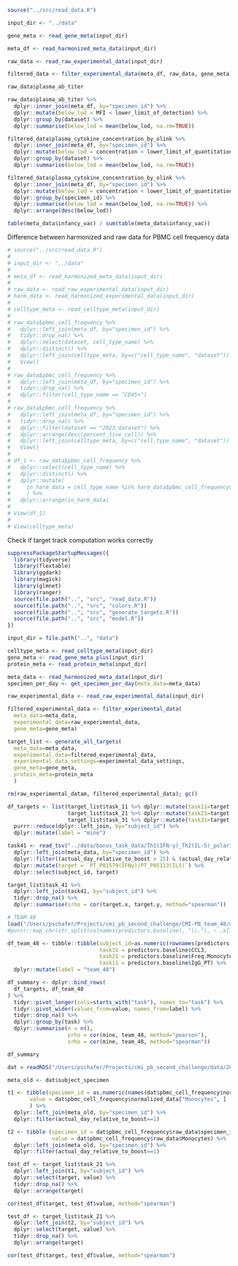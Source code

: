 
```r
source("../src/read_data.R")

input_dir <- "../data"

gene_meta <- read_gene_meta(input_dir)

meta_df <- read_harmonized_meta_data(input_dir)

raw_data <- read_raw_experimental_data(input_dir)

filtered_data <- filter_experimental_data(meta_df, raw_data, gene_meta)

raw_data$plasma_ab_titer

raw_data$plasma_ab_titer %>%
  dplyr::inner_join(meta_df, by="specimen_id") %>%
  dplyr::mutate(below_lod = MFI < lower_limit_of_detection) %>%
  dplyr::group_by(dataset) %>%
  dplyr::summarise(below_lod = mean(below_lod, na.rm=TRUE))

filtered_data$plasma_cytokine_concentration_by_olink %>%
  dplyr::inner_join(meta_df, by="specimen_id") %>%
  dplyr::mutate(below_lod = concentration < lower_limit_of_quantitation) %>%
  dplyr::group_by(dataset) %>%
  dplyr::summarise(below_lod = mean(below_lod, na.rm=TRUE))

filtered_data$plasma_cytokine_concentration_by_olink %>%
  dplyr::inner_join(meta_df, by="specimen_id") %>%
  dplyr::mutate(below_lod = concentration < lower_limit_of_quantitation) %>%
  dplyr::group_by(specimen_id) %>%
  dplyr::summarise(below_lod = mean(below_lod, na.rm=TRUE)) %>%
  dplyr::arrange(desc(below_lod))

table(meta_data$infancy_vac) / sum(table(meta_data$infancy_vac))
```

Difference between harmonized and raw data for PBMC cell frequency data

```r
# source("../src/read_data.R")
# 
# input_dir <- "../data"
# 
# meta_df <- read_harmonized_meta_data(input_dir)
# 
# raw_data <- read_raw_experimental_data(input_dir)
# harm_data <- read_harmonized_experimental_data(input_dir)
# 
# celltype_meta <- read_celltype_meta(input_dir)
# 
# raw_data$pbmc_cell_frequency %>%
#   dplyr::left_join(meta_df, by="specimen_id") %>%
#   tidyr::drop_na() %>%
#   dplyr::select(dataset, cell_type_name) %>%
#   dplyr::distinct() %>%
#   dplyr::left_join(celltype_meta, by=c("cell_type_name", "dataset")) %>%
#   View()
# 
# raw_data$pbmc_cell_frequency %>%
#   dplyr::left_join(meta_df, by="specimen_id") %>%
#   tidyr::drop_na() %>%
#   dplyr::filter(cell_type_name == "CD45+")
# 
# raw_data$pbmc_cell_frequency %>%
#   dplyr::left_join(meta_df, by="specimen_id") %>%
#   tidyr::drop_na() %>%
#   dplyr::filter(dataset == "2023_dataset") %>%
#   dplyr::arrange(desc(percent_live_cell)) %>%
#   dplyr::left_join(celltype_meta, by=c("cell_type_name", "dataset")) %>%
#   View()
# 
# df_1 <- raw_data$pbmc_cell_frequency %>%
#   dplyr::select(cell_type_name) %>%
#   dplyr::distinct() %>%
#   dplyr::mutate(
#     in_harm_data = cell_type_name %in% harm_data$pbmc_cell_frequency$cell_type_name
#     ) %>%
#   dplyr::arrange(in_harm_data)
# 
# View(df_1)
# 
# View(celltype_meta)
```

Check if target track computation works correctly

```r
suppressPackageStartupMessages({
  library(tidyverse)
  library(flextable)
  library(ggdark)
  library(magick)
  library(glmnet)
  library(ranger)
  source(file.path("..", "src", "read_data.R"))
  source(file.path("..", "src", "colors.R"))
  source(file.path("..", "src", "generate_targets.R"))
  source(file.path("..", "src", "model.R"))
})

input_dir = file.path("..", "data")

celltype_meta <- read_celltype_meta(input_dir)
gene_meta <- read_gene_meta_plus(input_dir)
protein_meta <- read_protein_meta(input_dir)

meta_data <- read_harmonized_meta_data(input_dir)
specimen_per_day <- get_specimen_per_day(meta_data=meta_data)

raw_experimental_data <- read_raw_experimental_data(input_dir)

filtered_experimental_data <- filter_experimental_data(
  meta_data=meta_data, 
  experimental_data=raw_experimental_data,
  gene_meta=gene_meta)

target_list <- generate_all_targets(
  meta_data=meta_data, 
  experimental_data=filtered_experimental_data, 
  experimental_data_settings=experimental_data_settings, 
  gene_meta=gene_meta,
  protein_meta=protein_meta
  )

rm(raw_experimental_datam, filtered_experimental_data); gc()

df_targets <- list(target_list$task_11 %>% dplyr::mutate(task11=target, target=NULL, baseline=NULL), 
                   target_list$task_21 %>% dplyr::mutate(task21=target, target=NULL, baseline=NULL), 
                   target_list$task_31 %>% dplyr::mutate(task31=target, target=NULL, baseline=NULL)) %>%
  purrr::reduce(dplyr::left_join, by="subject_id") %>%
  dplyr::mutate(label = "mine")
```

```r
task41 <- read_tsv("../data/bonus_task_data/Th1(IFN-γ)_Th2(IL-5)_polarization_ratio.tsv", show_col_types = FALSE) %>%
  dplyr::left_join(meta_data, by="specimen_id") %>%
  dplyr::filter((actual_day_relative_to_boost > 25) & (actual_day_relative_to_boost < 35)) %>%
  dplyr::mutate(target = `PT_P01579(IFNγ)/PT_P05113(IL5)`) %>%
  dplyr::select(subject_id, target)

target_list$task_41 %>%
  dplyr::left_join(task41, by="subject_id") %>%
  tidyr::drop_na() %>%
  dplyr::summarise(srho = cor(target.x, target.y, method="spearman"))
```


```r
# TEAM 48
load("/Users/pschafer/Projects/cmi_pb_second_challenge/CMI-PB_team_48/data/predictors.RData")
#purrr::map_chr(str_split(colnames(predictors.baseline), "\\."), ~ .x[1]) %>% table()

df_team_48 <- tibble::tibble(subject_id=as.numeric(rownames(predictors.baseline)),
                             task31 = predictors.baseline$CCL3,
                             task21 = predictors.baseline$Freq.Monocytes,
                             task11 = predictors.baseline$IgG_PT) %>%
  dplyr::mutate(label = "team_48")

df_summary <- dplyr::bind_rows(
  df_targets, df_team_48
) %>%
  tidyr::pivot_longer(cols=starts_with("task"), names_to="task") %>%
  tidyr::pivot_wider(values_from=value, names_from=label) %>%
  tidyr::drop_na() %>%
  dplyr::group_by(task) %>%
  dplyr::summarise(n = n(), 
                   prho = cor(mine, team_48, method="pearson"),
                   srho = cor(mine, team_48, method="spearman"))

df_summary
```


```r
dat = readRDS("/Users/pschafer/Projects/cmi_pb_second_challenge/data/2024-02-02/2nd_challenge/processed_datasets/training_dataset/master_processed_training_data.RDS")

meta_old <- dat$subject_specimen

t1 <- tibble(specimen_id = as.numeric(names(dat$pbmc_cell_frequency$normalized_data["Monocytes", ])),
       value = dat$pbmc_cell_frequency$normalized_data["Monocytes", ]
       ) %>%
  dplyr::left_join(meta_old, by="specimen_id") %>%
  dplyr::filter(actual_day_relative_to_boost==1)

t2 <- tibble (specimen_id = dat$pbmc_cell_frequency$raw_data$specimen_id,
              value = dat$pbmc_cell_frequency$raw_data$Monocytes) %>%
  dplyr::left_join(meta_old, by="specimen_id") %>%
  dplyr::filter(actual_day_relative_to_boost==1)

test_df <- target_list$task_21 %>%
  dplyr::left_join(t1, by="subject_id") %>%
  dplyr::select(target, value) %>%
  tidyr::drop_na() %>%
  dplyr::arrange(target)

cor(test_df$target, test_df$value, method="spearman")

test_df <- target_list$task_21 %>%
  dplyr::left_join(t2, by="subject_id") %>%
  dplyr::select(target, value) %>%
  tidyr::drop_na() %>%
  dplyr::arrange(target)

cor(test_df$target, test_df$value, method="spearman")
```



